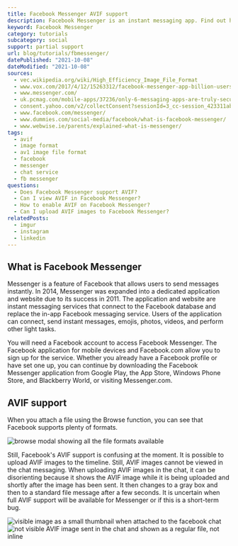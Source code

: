 ```yaml
---
title: Facebook Messenger AVIF support
description: Facebook Messenger is an instant messaging app. Find out how to use AVIF images in your chat today.
keyword: Facebook Messenger
category: tutorials
subcategory: social
support: partial support
url: blog/tutorials/fbmessenger/
datePublished: "2021-10-08"
dateModified: "2021-10-08"
sources:
  - vec.wikipedia.org/wiki/High_Efficiency_Image_File_Format
  - www.vox.com/2017/4/12/15263312/facebook-messenger-app-billion-users
  - www.messenger.com/
  - uk.pcmag.com/mobile-apps/37236/only-6-messaging-apps-are-truly-secure
  - consent.yahoo.com/v2/collectConsent?sessionId=3_cc-session_423311ab-0748-4a15-a6ba-454166bf7cb8
  - www.facebook.com/messenger/
  - www.dummies.com/social-media/facebook/what-is-facebook-messenger/
  - www.webwise.ie/parents/explained-what-is-messenger/
tags:
  - avif
  - image format
  - av1 image file format
  - facebook
  - messenger
  - chat service
  - fb messenger
questions:
  - Does Facebook Messenger support AVIF?
  - Can I view AVIF in Facebook Messenger?
  - How to enable AVIF on Facebook Messenger?
  - Can I upload AVIF images to Facebook Messenger?
relatedPosts:
  - imgur
  - instagram
  - linkedin
---
```


## What is Facebook Messenger

Messenger is a feature of Facebook that allows users to send messages instantly. In 2014, Messenger was expanded into a dedicated application and website due to its success in 2011. The application and website are instant messaging services that connect to the Facebook database and replace the in-app Facebook messaging service. Users of the application can connect, send instant messages, emojis, photos, videos, and perform other light tasks.

You will need a Facebook account to access Facebook Messenger. The Facebook application for mobile devices and Facebook.com allow you to sign up for the service. Whether you already have a Facebook profile or have set one up, you can continue by downloading the Facebook Messenger application from Google Play, the App Store, Windows Phone Store, and Blackberry World, or visiting Messenger.com.

## AVIF support

When you attach a file using the Browse function, you can see that Facebook supports plenty of formats.

<Image
  src="facebook-upload"
  alt="browse modal showing all the file formats available"
/>

Still, Facebook's AVIF support is confusing at the moment. It is possible to upload AVIF images to the timeline. Still, AVIF images cannot be viewed in the chat messaging. When uploading AVIF images in the chat, it can be disorienting because it shows the AVIF image while it is being uploaded and shortly after the image has been sent. It then changes to a gray box and then to a standard file message after a few seconds. It is uncertain when full AVIF support will be available for Messenger or if this is a short-term bug.

<Image
  src="facebook-upload-chat"
  alt="visible image as a small thumbnail when attached to the facebook chat"
/>
<Image
  src="facebook-upload-chat-2"
  alt="not visible AVIF image sent in the chat and shown as a regular file, not inline"
/>
